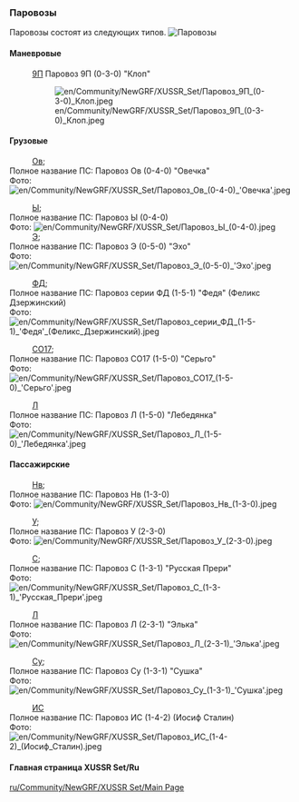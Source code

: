 === Паровозы ===
Паровозы состоят из следующих типов.
[[File:en/Паровозы.png|frame| Паровозы]]
==== Маневровые==== 
: [https://ru.wikipedia.org/wiki/9П 9П] Паровоз 9П (0-3-0) "Клоп"
:[[File:en/Community/NewGRF/XUSSR Set/Паровоз 9П (0-3-0) Клоп.jpeg]]

====Грузовые====
: [https://ru.wikipedia.org/wiki/Паровоз_О#.D0.9F.D0.B0.D1.80.D0.BE.D0.B2.D0.BE.D0.B7.D1.8B_.D1.81.D0.B5.D1.80.D0.B8.D0.B9_.D0.9E.D0.B2_.D0.B8_.D0.9E.D0.BA Ов];
;Полное название ПС: Паровоз Ов (0-4-0) "Овечка"
;Фото: [[File:en/Community/NewGRF/XUSSR Set/Паровоз Ов (0-4-0) 'Овечка'.jpeg]]

: [https://ru.wikipedia.org/wiki/Паровоз_Ы Ы];
;Полное название ПС: Паровоз Ы (0-4-0) 
;Фото: [[File:en/Community/NewGRF/XUSSR Set/Паровоз Ы (0-4-0).jpeg]] 
;
: [https://ru.wikipedia.org/wiki/Паровоз_Э Э];
;Полное название ПС: Паровоз Э (0-5-0) "Эхо"
;Фото: [[File:en/Community/NewGRF/XUSSR Set/Паровоз Э (0-5-0) 'Эхо'.jpeg]]

: [https://ru.wikipedia.org/wiki/ФД ФД];
;Полное название ПС: Паровоз серии ФД (1-5-1) "Федя" (Феликс Дзержинский)
;Фото: [[File:en/Community/NewGRF/XUSSR Set/Паровоз серии ФД (1-5-1) 'Федя' (Феликс Дзержинский).jpeg]]

: [https://ru.wikipedia.org/wiki/СО_(паровоз) СО17];
;Полное название ПС: Паровоз СО17 (1-5-0) "Серьго"
;Фото: [[File:en/Community/NewGRF/XUSSR Set/Паровоз СО17 (1-5-0) 'Серьго'.jpeg]]

: [https://ru.wikipedia.org/wiki/Паровоз_Л Л]
;Полное название ПС: Паровоз Л (1-5-0) "Лебедянка"
;Фото: [[File:en/Community/NewGRF/XUSSR Set/Паровоз Л (1-5-0) 'Лебедянка'.jpeg]]

====Пассажирские====

: [https://ru.wikipedia.org/wiki/Паровоз_Н Нв];
;Полное название ПС: Паровоз Нв (1-3-0)
;Фото: [[File:en/Community/NewGRF/XUSSR Set/Паровоз Нв (1-3-0).jpeg]] 

: [https://ru.wikipedia.org/wiki/Паровоз_У У];
;Полное название ПС: Паровоз У (2-3-0) 
;Фото: [[File:en/Community/NewGRF/XUSSR Set/Паровоз У (2-3-0).jpeg]]

: [https://ru.wikipedia.org/wiki/Паровоз_С С];
;Полное название ПС: Паровоз С (1-3-1) "Русская Прери"
;Фото: [[File:en/Community/NewGRF/XUSSR Set/Паровоз С (1-3-1) 'Русская Прери'.jpeg]]

: [https://ru.wikipedia.org/wiki/Паровоз_Л Л]
;Полное название ПС: Паровоз Л (2-3-1) "Элька"
;Фото: [[File:en/Community/NewGRF/XUSSR Set/Паровоз Л (2-3-1) 'Элька'.jpeg]]

: [https://ru.wikipedia.org/wiki/Су_(паровоз) Су];
;Полное название ПС: Паровоз Су (1-3-1) "Сушка"
;Фото: [[File:en/Community/NewGRF/XUSSR Set/Паровоз Су (1-3-1) 'Сушка'.jpeg]]

: [https://ru.wikipedia.org/wiki/ИС_(паровоз) ИС]
;Полное название ПС: Паровоз ИС (1-4-2) (Иосиф Сталин)
;Фото: [[File:en/Community/NewGRF/XUSSR Set/Паровоз ИС (1-4-2) (Иосиф Сталин).jpeg]]

====Главная страница XUSSR Set/Ru====
[[ru/Community/NewGRF/XUSSR Set/Main Page]]
